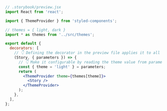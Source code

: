 ```jsx
// .storybook/preview.jsx
import React from 'react';

import { ThemeProvider } from 'styled-components';

// themes = { light, dark }
import * as themes from '../src/themes';

export default {
  decorators: [
    // 👇 Defining the decorator in the preview file applies it to all stories
    (Story, { parameters }) => {
      // 👇 Make it configurable by reading the theme value from parameters
      const { theme = 'light' } = parameters;
      return (
        <ThemeProvider theme={themes[theme]}>
          <Story />
        </ThemeProvider>
      );
    },
  ],
};
```
